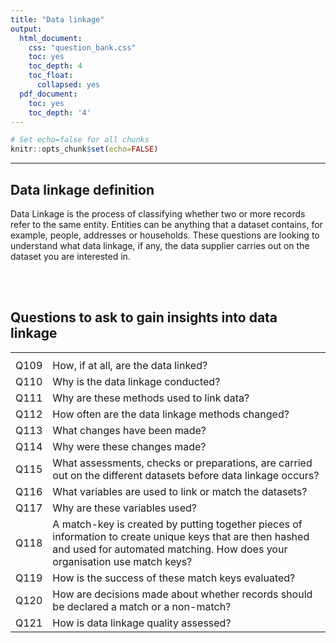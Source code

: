 ---
title: "Data linkage"
output:
  html_document:
    css: "question_bank.css"
    toc: yes
    toc_depth: 4
    toc_float:
      collapsed: yes
  pdf_document:
    toc: yes
    toc_depth: '4'
---

```{r global-options, include=FALSE}
# Set echo=false for all chunks
knitr::opts_chunk$set(echo=FALSE)
```

---

## Data linkage definition


Data Linkage is the process of classifying whether two or more records refer to the same entity. Entities can be anything that a dataset contains, for example, people, addresses or households. These questions are looking to understand what data linkage, if any, the data supplier carries out on the dataset you are interested in.  

<br>
<br>


## Questions to ask to gain insights into data linkage 



<table class="simpleTable">
<TR VALIGN=TOP>
    <th scope = "col"style="width: 8%;">   </th>
    <th scope = "col"> </th>
    
</tr>
 <tr>
  <td align="center">  Q109 </td>
  <td>How, if at all, are the data linked?  </td>
 </tr>



 <tr>
  <td align="center">  Q110 </td>
  <td>Why is the data linkage conducted? </td>
 </tr> 
 

 <tr>
  <td align="center">  Q111 </td>
  <td>Why are these methods used to link data? </td>
 </tr>
 

 <tr>
  <td align="center">  Q112 </td>
  <td> How often are the data linkage methods changed?</td>
 </tr> 
 

 <tr>
  <td align="center">  Q113 </td>
  <td>What changes have been made?  </td>
 </tr> 


  <tr>
  <td align="center">  Q114 </td>
  <td> Why were these changes made?</td>
 </tr>
 

 <tr>
  <td align="center">  Q115 </td>
  <td>What assessments, checks or preparations, are carried out on the different datasets before data linkage occurs? </td>
 </tr> 
 

 <tr>
  <td align="center">  Q116 </td>
  <td>What variables are used to link or match the datasets?  </td>
 </tr> 
 

  <tr>
  <td align="center">  Q117 </td>
  <td>Why are these variables used? </td>
 </tr>
 

  <tr>
  <td align="center">  Q118 </td>
  <td>A match-key is created by putting together pieces of information to create unique keys that are then hashed and used for automated matching. How does your organisation use match keys? </td>
 </tr>
 

  <tr>
  <td align="center">  Q119 </td>
  <td>How is the success of these match keys evaluated? </td>
 </tr>
 

  <tr>
  <td align="center">  Q120 </td>
  <td> How are decisions made about whether records should be declared a match or a non-match? </td>
 </tr>


  <tr>
  <td align="center">  Q121 </td>
  <td> How is data linkage quality assessed?</td>
 </tr>
  
 </table>

<br>
